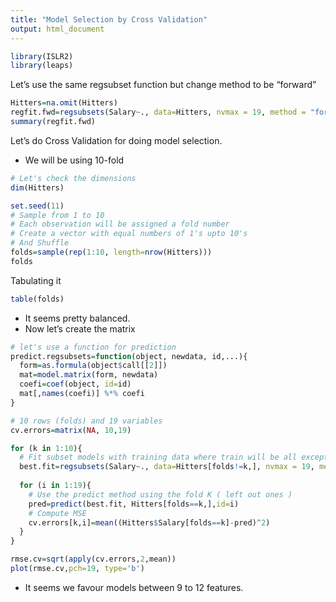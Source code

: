 ```yaml
---
title: "Model Selection by Cross Validation"
output: html_document
---
```


```r
library(ISLR2)
library(leaps)
```

Let's use the same regsubset function but change method to be "forward"

```r
Hitters=na.omit(Hitters)
regfit.fwd=regsubsets(Salary~., data=Hitters, nvmax = 19, method = "forward")
summary(regfit.fwd)
```

Let's do Cross Validation for doing model selection. 

- We will be using 10-fold

```r
# Let's check the dimensions
dim(Hitters)

set.seed(11)
# Sample from 1 to 10 
# Each observation will be assigned a fold number
# Create a vector with equal numbers of 1's upto 10's
# And Shuffle
folds=sample(rep(1:10, length=nrow(Hitters)))
folds
```

Tabulating it

```r
table(folds)
```

- It seems pretty balanced.
- Now let's create the matrix 

```r
# let's use a function for prediction
predict.regsubsets=function(object, newdata, id,...){
  form=as.formula(object$call[[2]])
  mat=model.matrix(form, newdata)
  coefi=coef(object, id=id)
  mat[,names(coefi)] %*% coefi
}
```


```r
# 10 rows (folds) and 19 variables
cv.errors=matrix(NA, 10,19)

for (k in 1:10){
  # Fit subset models with training data where train will be all except fold k
  best.fit=regsubsets(Salary~., data=Hitters[folds!=k,], nvmax = 19, method="forward")
  
  for (i in 1:19){
    # Use the predict method using the fold K ( left out ones )
    pred=predict(best.fit, Hitters[folds==k,],id=i)
    # Compute MSE 
    cv.errors[k,i]=mean((Hitters$Salary[folds==k]-pred)^2)
  }
}
```

```r
rmse.cv=sqrt(apply(cv.errors,2,mean))
plot(rmse.cv,pch=19, type='b')
```

- It seems we favour models between 9 to 12 features.

